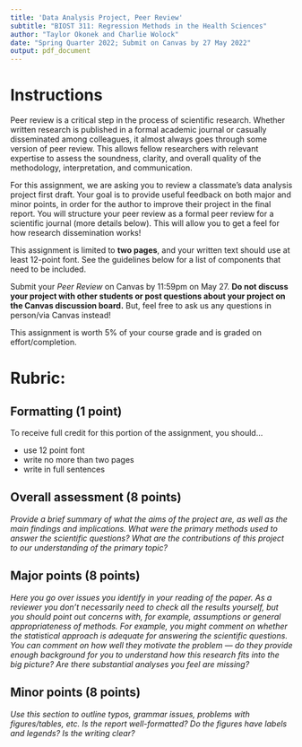 ```yaml
---
title: 'Data Analysis Project, Peer Review'
subtitle: "BIOST 311: Regression Methods in the Health Sciences"
author: "Taylor Okonek and Charlie Wolock"
date: "Spring Quarter 2022; Submit on Canvas by 27 May 2022"
output: pdf_document
---
```


# Instructions

Peer review is a critical step in the process of scientific research. Whether written research is published in a formal academic journal or casually disseminated among colleagues, it almost always goes through some version of peer review. This allows fellow researchers with relevant expertise to assess the soundness, clarity, and overall quality of the methodology, interpretation, and communication. 

For this assignment, we are asking you to review a classmate's data analysis project first draft. Your goal is to provide useful feedback on both major and minor points, in order for the author to improve their project in the final report. You will structure your peer review as a formal peer review for a scientific journal (more details below). This will allow you to get a feel for how research dissemination works!

This assignment is limited to **two pages**, and your written text should use at least 12-point font. See the guidelines below for a list of components that need to be included.

Submit your *Peer Review* on Canvas by 11:59pm on May 27. **Do not discuss your project with other students or post questions about your project on the Canvas discussion board.** But, feel free to ask us any questions in person/via Canvas instead!
 
This assignment is worth 5% of your course grade and is graded on effort/completion. 

# Rubric:

## Formatting (1 point)

To receive full credit for this portion of the assignment, you should...

- use 12 point font
- write no more than two pages
- write in full sentences

## Overall assessment (8 points)

*Provide a brief summary of what the aims of the project are, as well as the main findings and implications. What were the primary methods used to answer the scientific questions? What are the contributions of this project to our understanding of the primary topic?*

## Major points (8 points)

*Here you go over issues you identify in your reading of the paper. As a reviewer you don’t necessarily need to check all the results yourself, but you should point out concerns with, for example, assumptions or general appropriateness of methods. For example, you might comment on whether the statistical approach is adequate for answering the scientific questions. You can comment on how well they motivate the problem --- do they provide enough background for you to understand how this research fits into the big picture? Are there substantial analyses you feel are missing?* 

## Minor points (8 points)

*Use this section to outline typos, grammar issues, problems with figures/tables, etc. Is the report well-formatted? Do the figures have labels and legends? Is the writing clear?*